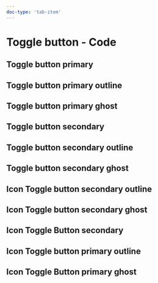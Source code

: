 ```yaml
---
doc-type: 'tab-item'
---
```





# Toggle button - Code

## Toggle button primary

<ToggleButtonPrimaryPlayground />

## Toggle button primary outline

<ToggleButtonPrimaryOutlinePlayground />

## Toggle button primary ghost

<ToggleButtonPrimaryGhostPlayground />

## Toggle button secondary

<ToggleButtonSecondaryPlayground />

## Toggle button secondary outline

<ToggleButtonSecondaryOutlinePlayground />

## Toggle button secondary ghost

<ToggleButtonSecondaryGhostPlayground />

## Icon Toggle button secondary outline

<IconToggleButtonSecondaryOutlinePlayground />

## Icon Toggle button secondary ghost

<IconToggleButtonSecondaryGhostPlayground />

## Icon Toggle Button secondary

<IconToggleButtonSecondaryPlayground />

## Icon Toggle button primary outline

<IconToggleButtonPrimaryOutlinePlayground />

## Icon Toggle Button primary ghost

<IconToggleButtonPrimaryGhostPlayground />

<PropsIconToggleButtonApi />
<PropsToggleButtonApi />
